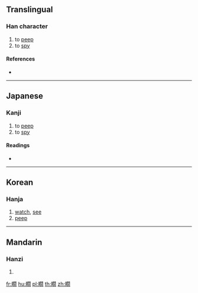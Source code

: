 {{character info/new}}
==Translingual==

===Han character===
{{Han char|rn=109|rad=目|as=12|sn=17|four=|canj=BUANB|ids=⿰目閒}}

# to [[peep]]
# to [[spy]]

====References====
* {{Han ref|kx=0817.310|dkj=23702|dj=1230.100|hdz=42515.060|uh=77AF|ud=30639}}

----

==Japanese==

===Kanji===
{{ja-kanji|grade=|rs=目12}}

# to [[peep]]
# to [[spy]]

====Readings====
* {{ja-readings|on=[[かん]] (kan), [[げん]] (gen), [[けん]] (ken)|kun=[[うわめずかい]] (uwamezukai), [[ながしめ]] (nagashime)|nanori=}}

----

==Korean==

===Hanja===
{{ko-hanja|hangeul=[[한]], [[간]]|eumhun=|rv=han, gan|mr=han, kan|y=han, kan}}

# [[watch]], [[see]]
# [[peep]]

----

==Mandarin==

===Hanzi===
{{cmn-hanzi|pin=[[xián]] ([[xian2]])|wg=hsien<sup>2</sup>}}

# {{defn|lang=cmn|sort=目12}}

[[fr:瞯]]
[[hu:瞯]]
[[pl:瞯]]
[[th:瞯]]
[[zh:瞯]]